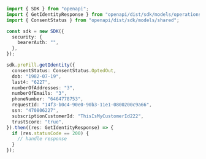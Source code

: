 ```typescript copy showLineNumbers
import { SDK } from "openapi";
import { GetIdentityResponse } from "openapi/dist/sdk/models/operations";
import { ConsentStatus } from "openapi/dist/sdk/models/shared";

const sdk = new SDK({
  security: {
    bearerAuth: "",
  },
});

sdk.preFill.getIdentity({
  consentStatus: ConsentStatus.OptedOut,
  dob: "1982-07-19",
  last4: "6227",
  numberOfAddresses: "3",
  numberOfEmails: "3",
  phoneNumber: "6464778753",
  requestId: "14f3-b0c4-90e0-90b3-11e1-0800200c9a66",
  ssn: "470806227",
  subscriptionCustomerId: "ThisIsMyCustomerId222",
  trustScore: "true",
}).then((res: GetIdentityResponse) => {
  if (res.statusCode == 200) {
    // handle response
  }
});
```